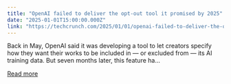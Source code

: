 ```yaml
---
title: "OpenAI failed to deliver the opt-out tool it promised by 2025"
date: "2025-01-01T15:00:00.000Z"
link: "https://techcrunch.com/2025/01/01/openai-failed-to-deliver-the-opt-out-tool-it-promised-by-2025/"
---
```


Back in May, OpenAI said it was developing a tool to let creators specify how they want their works to be included in — or excluded from — its AI training data. But seven months later, this feature ha...

[Read more](https://techcrunch.com/2025/01/01/openai-failed-to-deliver-the-opt-out-tool-it-promised-by-2025/)
